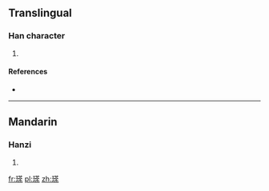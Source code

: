 ==Translingual==

===Han character===
{{Han char|rn=96|rad=玉|as=11|sn=15|four=14194|canj=MGTOD}}

# {{defn|Han|sort=玉11}}

====References====
* {{Han ref|kx=0740.120|dkj=21181|dj=1150.060|hdz=21134.070|uh=7479|ud=29817|bh=E6AB|bd=59051}}

----

==Mandarin==

===Hanzi===
{{cmn-hanzi|pin=[[tú]] ([[tu2]])|wg=t'u<sup>2</sup>}}

# {{defn|lang=cmn|sort=玉11}}

[[fr:瑹]]
[[pl:瑹]]
[[zh:瑹]]